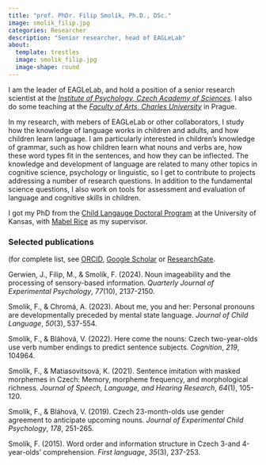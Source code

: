 ```yaml
---
title: "prof. PhDr. Filip Smolík, Ph.D., DSc."
image: smolik_filip.jpg
categories: Researcher
description: "Senior researcher, head of EAGLeLab"
about:
  template: trestles
  image: smolik_filip.jpg
  image-shape: round
---
```


I am the leader of EAGLeLab, and hold a position of a senior research scientist at the [*Institute of Psychology, Czech Academy of Sciences*](https://psu.cas.cz/en/). I also do some teaching at the [*Faculty of Arts, Charles University*](https://www.ff.cuni.cz/) in Prague.


In my research, with mebers of EAGLeLab or other collaborators, I study how the knowledge of language works in children and adults, and how children learn language. I am particularly interested in children's knowledge of grammar, such as how children learn what nouns and verbs are, how these word types fit in the sentences, and how they can be inflected. The knowledge and development of language are related to many other topics in cognitive science, psychology or linguistic, so I get to contribute to projects addressing a number of research questions. In addition to the fundamental science questions, I also work on tools for assessment and evaluation of language and cognitive skills in children.

I got my PhD from the [Child Langauge Doctoral Program](https://cldp.ku.edu/) at the University of Kansas, with [Mabel Rice](https://cldp.ku.edu/people/mabel-l-rice) as my supervisor.

### Selected publications
(for complete list, see [ORCID](https://orcid.org/0000-0003-4160-6124), [Google Scholar](https://scholar.google.cz/citations?user=GuE00EoAAAAJ&hl=en) or [ResearchGate](https://www.researchgate.net/profile/Filip-Smolik/research).

Gerwien, J., Filip, M., & Smolík, F. (2024). Noun imageability and the processing of sensory-based information. *Quarterly Journal of Experimental Psychology*, *77*(10), 2137-2150.

Smolik, F., & Chromá, A. (2023). About me, you and her: Personal pronouns are developmentally preceded by mental state language. *Journal of Child Language*, *50*(3), 537-554.

Smolík, F., & Bláhová, V. (2022). Here come the nouns: Czech two-year-olds use verb number endings to predict sentence subjects. *Cognition*, *219*, 104964.

Smolík, F., & Matiasovitsová, K. (2021). Sentence imitation with masked morphemes in Czech: Memory, morpheme frequency, and morphological richness. *Journal of Speech, Language, and Hearing Research*, *64*(1), 105-120.

Smolík, F., & Bláhová, V. (2019). Czech 23-month-olds use gender agreement to anticipate upcoming nouns. *Journal of Experimental Child Psychology*, *178*, 251-265.

Smolík, F. (2015). Word order and information structure in Czech 3-and 4-year-olds’ comprehension. *First language*, *35*(3), 237-253.

